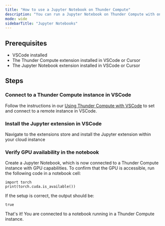 ```yaml
---
title: "How to use a Jupyter Notebook on Thunder Compute"
description: "You can run a Jupyter Notebook on Thunder Compute with one command. Follow the steps below to try it yourself."
mode: wide
sidebarTitle: "Jupyter Notebooks"
---
```


## Prerequisites

- VSCode installed
- The Thunder Compute extension installed in VSCode or Cursor
- The Jupyter Notebook extension installed in VSCode or Cursor

## Steps

### Connect to a Thunder Compute instance in VSCode
Follow the instructions in our [Using Thunder Compute with VSCode](https://thundercompute.com/docs/guides/vscode-integration-for-thunder-compute) to set and connect to a remote instance in VSCode.

### Install the Jupyter extension in VSCode

Navigate to the extensions store and install the Jupyter extension within your cloud instance

### Verify GPU availability in the notebook

Create a Jupyter Notebook, which is now connected to a Thunder Compute instance with GPU capabilities. To confirm that the GPU is accessible, run the following code in a notebook cell:

```
import torch
print(torch.cuda.is_available())
```

If the setup is correct, the output should be:

```
true
```

That's it! You are connected to a notebook running in a Thunder Compute instance.

